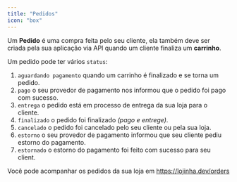 ```yaml
---
title: "Pedidos"
icon: "box"
---
```


Um **Pedido** é uma compra feita pelo seu cliente, ela também deve ser criada pela
sua aplicação via API quando um cliente finaliza um **carrinho**.

Um pedido pode ter vários `status`:

1. `aguardando pagamento` quando um carrinho é finalizado e se torna um pedido.
2. `pago` o seu provedor de pagamento nos informou que o pedido foi pago com sucesso.
3. `entrega` o pedido está em processo de entrega da sua loja para o cliente.
4. `finalizado` o pedido foi finalizado _(pago e entrege)_.
5. `cancelado` o pedido foi cancelado pelo seu cliente ou pela sua loja.
6. `estorno` o seu provedor de pagamento informou que seu cliente pediu estorno do pagamento.
7. `estornado` o estorno do pagamento foi feito com sucesso para seu client.

Você pode acompanhar os pedidos da sua loja em https://lojinha.dev/orders
